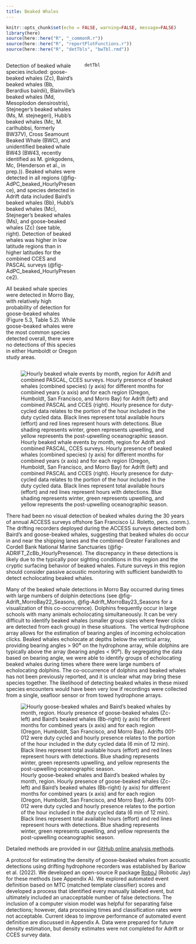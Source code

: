 ```yaml
---
title: Beaked Whales
---
```

```r
knitr::opts_chunk$set(echo = FALSE, warning=FALSE, message=FALSE)
library(here)
source(here::here("R", "_commonR.r"))
source(here::here("R", "reportPlotFunctions.r"))
source(here::here("R", "detTbls", "bwTbl.rmd"))

```
::: columns
::: {.column width="40%"}

Detection of beaked whale species included: goose-beaked whales (Zc), Baird's beaked whales (Bb, Berardius bairdii), Blainville's beaked whales (Md, Mesoplodon densirostris), Stejneger's beaked whales (Ms, M. stejnegeri), Hubb's beaked whales (Mc, M. carlhubbsi, formerly BW37V), Cross Seamount Beaked Whale (BWC), and unidentified beaked whale BW43 (BW43, recently identified as M. ginkgodens, Mc, (Henderson et al., in prep.)). Beaked whales were detected in all regions (@fig-AdPC_beaked_HourlyPresence), and species detected in Adrift data included Baird's beaked whales (Bb), Hubb's beaked whales (Mc), Stejneger's beaked whales (Ms), and goose-beaked whales (Zc) (see table, right). Detection of beaked whales was higher in low latitude regions than in higher latitudes for the combined CCES and PASCAL surveys (@fig-AdPC_beaked_HourlyPresence2).

All beaked whale species were detected in Morro Bay, with relatively high probability of detection for goose-beaked whales (Figure 5.3, Table 5.2). While goose-beaked whales were the most common species detected overall, there were no detections of this species in either Humboldt or Oregon study areas.

:::

::: {.column width="60%"}

```r

detTbl

```
:::
:::




![Hourly beaked whale events by month, region for Adrift and combined PASCAL, CCES surveys. Hourly presence of beaked whales (combined species) (y axis) for different months for combined years (x axis) and for each region (Oregon, Humboldt, San Francisco, and Morro Bay) for Adrift (left) and combined PASCAL and CCES (right). Hourly presence for duty-cycled data relates to the portion of the hour included in the duty cycled data. Black lines represent total available hours (effort) and red lines represent hours with detections. Blue shading represents winter, green represents upwelling, and yellow represents the post-upwelling oceanographic season.](/figs/AdPC_beaked_HourlyPresence.png){#fig-AdPC_beaked_HourlyPresence fig-alt="Hourly presence of beaked whales detected during the Adrift study (left graph) and the combined PASCAL/CCES surveys (right graph). Detections in Oregon are shown in the top graphs, then Humboldt, San Francisco, and Morro Bay at the bottom. The number of hours is provided on the x-axis, and the date on the y-axis, with seasons shaded in blue for winter, green for upwelling, and yellow for the post-upwelling season. Effort is outlined with a black line, and hours of effort with detections are highlighted in red. Beaked whale detections varied by region, with very low detections in Humboldt, and high hourly detections in San Francisco and Morro Bay."}

There had been no visual detection of beaked whales during the 30 years of annual ACCESS surveys offshore San Francisco (J. Roletto, pers. comm.). The drifting recorders deployed during the ACCESS surveys detected both Baird's and goose-beaked whales, suggesting that beaked whales do occur in and near the shipping lanes and the combined Greater Farallones and Cordell Bank National Marine Sanctuaries (@fig-ADRIFT_ZcBb_HourlyPresence). The discrepancy in these detections is likely due to the typically poor sighting conditions in this region and the cryptic surfacing behavior of beaked whales. Future surveys in this region should consider passive acoustic monitoring with sufficient bandwidth to detect echolocating beaked whales.

Many of the beaked whale detections in Morro Bay occurred during times with large numbers of dolphin detections (see @fig-Adrift_MorroBay22_Seasons, @fig-Adrift_MorroBay23_Seasons for a visualization of this co-occurrence). Dolphins frequently occur in large schools with many animals echolocating simultaneously. It can be very difficult to identify beaked whales (smaller group sizes where fewer clicks are detected from each group) in these situations.  The vertical hydrophone array allows for the estimation of bearing angles of incoming echolocation clicks. Beaked whales echolocate at depths below the vertical array, providing bearing angles \> 90⁰ on the hydrophone array, while dolphins are typically above the array (bearing angles \< 90⁰). By segregating the data based on bearing angle, we were able to identify groups of echolocating beaked whales during times where there were large numbers of echolocating dolphins. The co-occurrence of dolphins and beaked whales has not been previously reported, and it is unclear what may bring these species together. The likelihood of detecting beaked whales in these mixed species encounters would have been very low if recordings were collected from a single, seafloor sensor or from towed hydrophone arrays.

![Hourly goose-beaked whales and Baird's beaked whales by month, region. Hourly presence of goose-beaked whales (Zc-left) and Baird's beaked whales (Bb-right) (y axis) for different months for combined years (x axis) and for each region (Oregon, Humboldt, San Francisco, and Morro Bay). Adrifts 001-012 were duty cycled and hourly presence relates to the portion of the hour included in the duty cycled data (6 min of 12 min). Black lines represent total available hours (effort) and red lines represent hours with detections. Blue shading represents winter, green represents upwelling, and yellow represents the post-upwelling oceanographic season.](/figs/ADRIFT_ZcBb_HourlyPresence.png){#fig-ADRIFT_ZcBb_HourlyPresence fig-alt="Hourly presence of Ziphius cavirostris (Zc, left graph) and Berardius beardii (Bb, right graph). Detections in Oregon are shown in the top graphs, then Humboldt, San Francisco, and Morro Bay at the bottom. The number of hours is provided on the x-axis, and the date on the y-axis, with seasons shaded in blue for winter, green for upwelling, and yellow for the post-upwelling season. Effort is outlined with a black line, and hours of effort with detections are highlighted in red. Detections of Ziphius were higher in San Francisco and Morro Bay study areas. There were fewer detections of Berardius, but they followed the same trend."}

Detailed methods are provided in our [GitHub online analysis methods](https://sael-swfsc.github.io/adrift-analysis-methods/content/ToothedWhales/BeakedWhales-Detection.html).

A protocol for estimating the density of goose-beaked whales from acoustic detections using drifting hydrophone recorders was established by Barlow et al. (2022). We developed an open-source R package [RoboJ](https://github.com/taikiSan21/roboj) (Robotic Jay) for these methods (see Appendix A). We explored automated event definition based on MTC (matched template classifier) scores and developed a process that identified every manually labeled event, but ultimately included an unacceptable number of false detections. The inclusion of a computer vision model was helpful for separating false detections; however, data processing times and classification rates were not acceptable. Current ideas to improve performance of automated event definition are discussed in Appendix A. Data were prepared for future density estimation, but density estimates were not completed for Adrift or CCES survey data.
